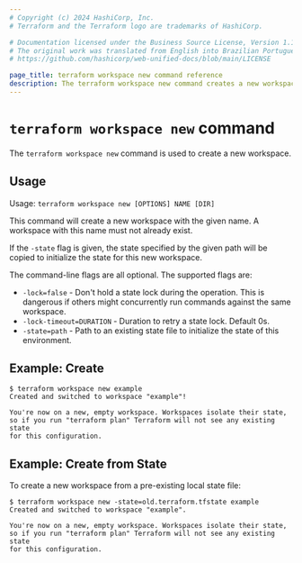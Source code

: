 ```yaml
---
# Copyright (c) 2024 HashiCorp, Inc.
# Terraform and the Terraform logo are trademarks of HashiCorp.

# Documentation licensed under the Business Source License, Version 1.1.
# The original work was translated from English into Brazilian Portuguese.
# https://github.com/hashicorp/web-unified-docs/blob/main/LICENSE

page_title: terraform workspace new command reference
description: The terraform workspace new command creates a new workspace with the specified name.
---
```


# `terraform workspace new` command

The `terraform workspace new` command is used to create a new workspace.

## Usage

Usage: `terraform workspace new [OPTIONS] NAME [DIR]`

This command will create a new workspace with the given name. A workspace with
this name must not already exist.

If the `-state` flag is given, the state specified by the given path
will be copied to initialize the state for this new workspace.

The command-line flags are all optional. The supported flags are:

* `-lock=false` - Don't hold a state lock during the operation. This is
  dangerous if others might concurrently run commands against the same
  workspace.
* `-lock-timeout=DURATION` - Duration to retry a state lock. Default 0s.
* `-state=path`   - Path to an existing state file to initialize the state of this environment.

## Example: Create

```
$ terraform workspace new example
Created and switched to workspace "example"!

You're now on a new, empty workspace. Workspaces isolate their state,
so if you run "terraform plan" Terraform will not see any existing state
for this configuration.
```

## Example: Create from State

To create a new workspace from a pre-existing local state file:

```
$ terraform workspace new -state=old.terraform.tfstate example
Created and switched to workspace "example".

You're now on a new, empty workspace. Workspaces isolate their state,
so if you run "terraform plan" Terraform will not see any existing state
for this configuration.
```
